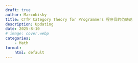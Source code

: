 ```yaml
---
draft: true
author: Marcobisky
title: CTfP Category Theory for Programmers 程序员的范畴论
description: Updating
date: 2025-8-10
# image: cover.webp
categories:
    - Math
format: 
    html: default
---
```



##